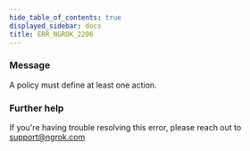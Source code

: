 ```yaml
---
hide_table_of_contents: true
displayed_sidebar: docs
title: ERR_NGROK_2206
---
```


### Message

A policy must define at least one action.

### Further help

If you're having trouble resolving this error, please reach out to [support@ngrok.com](mailto:support@ngrok.com?subject=Help%20with%20ERR_NGROK_2206)
